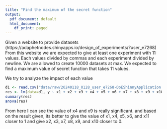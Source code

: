 ```yaml
---
title: "Find the maximum of the secret function"
output:
  pdf_document: default
  html_document:
    df_print: paged
---
```


Given a website to provide datasets (https://adaphetnodes.shinyapps.io/design_of_experiments/?user_e7268) 
From this website we are expected to give at least one experiment with 11 values. Each values divided by commas and each experiment divided by newline. We are allowed to create 10000 datasets at max. We expected to find a maximum value of secret function that takes 11 values.


We try to analyze the impact of each value 
```r
d1 <- read.csv("data/raw/20240118_0128_user_e7268-DoEShinnyApplication.csv")
res <- lm(data=d1, y ~ x1 + x2 + x3 + x4 + x5 + x6 + x7 + x8 + x9 + x10 + x11)
summary(res)
anova(res)
```
From here I can see the value of x4 and x9 is really significant. and based on the result given, its better to give the value of x1, x4, x5, x6, and x11 closer to 1 and give x2, x3, x7, x8, x9, and x10 closer to 0.